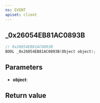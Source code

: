```yaml
---
ns: EVENT
apiset: client
---
```

## _0x26054EB81AC0893B

```c
// 0x26054EB81AC0893B
BOOL _0x26054EB81AC0893B(Object object);
```


## Parameters
* **object**:

## Return value